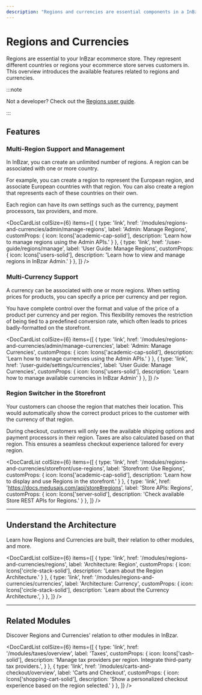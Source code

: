 ```yaml
---
description: "Regions and currencies are essential components in a InBzar ecommerce store. Learn about the available features and guides."
---
```



# Regions and Currencies

Regions are essential to your InBzar ecommerce store. They represent different countries or regions your ecommerce store serves customers in. This overview introduces the available features related to regions and currencies.

:::note

Not a developer? Check out the [Regions user guide](../../user-guide/regions/index.md).

:::

## Features

### Multi-Region Support and Management

In InBzar, you can create an unlimited number of regions. A region can be associated with one or more country.

For example, you can create a region to represent the European region, and associate European countries with that region. You can also create a region that represents each of these countries on their own.

Each region can have its own settings such as the currency, payment processors, tax providers, and more.

<DocCardList colSize={6} items={[
  {
    type: 'link',
    href: '/modules/regions-and-currencies/admin/manage-regions',
    label: 'Admin: Manage Regions',
    customProps: {
      icon: Icons['academic-cap-solid'],
      description: 'Learn how to manage regions using the Admin APIs.'
    }
  },
  {
    type: 'link',
    href: '/user-guide/regions/manage',
    label: 'User Guide: Manage Regions',
    customProps: {
      icon: Icons['users-solid'],
      description: 'Learn how to view and manage regions in InBzar Admin.'
    }
  },
]} />

### Multi-Currency Support

A currency can be associated with one or more regions. When setting prices for products, you can specify a price per currency and per region.

You have complete control over the format and value of the price of a product per currency and per region. This flexibility removes the restriction of being tied to a predefined conversion rate, which often leads to prices badly-formatted on the storefront.

<DocCardList colSize={6} items={[
  {
    type: 'link',
    href: '/modules/regions-and-currencies/admin/manage-currencies',
    label: 'Admin: Manage Currencies',
    customProps: {
      icon: Icons['academic-cap-solid'],
      description: 'Learn how to manage currencies using the Admin APIs.'
    }
  },
  {
    type: 'link',
    href: '/user-guide/settings/currencies',
    label: 'User Guide: Manage Currencies',
    customProps: {
      icon: Icons['users-solid'],
      description: 'Learn how to manage available currencies in InBzar Admin'
    }
  },
]} />

### Region Switcher in the Storefront

Your customers can choose the region that matches their location. This would automatically show the correct product prices to the customer with the currency of that region.

During checkout, customers will only see the available shipping options and payment processors in their region. Taxes are also calculated based on that region. This ensures a seamless checkout experience tailored for every region.

<DocCardList colSize={6} items={[
  {
    type: 'link',
    href: '/modules/regions-and-currencies/storefront/use-regions',
    label: 'Storefront: Use Regions',
    customProps: {
      icon: Icons['academic-cap-solid'],
      description: 'Learn how to display and use Regions in the storefront.'
    }
  },
  {
    type: 'link',
    href: 'https://docs.medusajs.com/api/store#regions',
    label: 'Store APIs: Regions',
    customProps: {
      icon: Icons['server-solid'],
      description: 'Check available Store REST APIs for Regions.'
    }
  },
]} />

---

## Understand the Architecture

Learn how Regions and Currencies are built, their relation to other modules, and more.

<DocCardList colSize={6} items={[
  {
    type: 'link',
    href: '/modules/regions-and-currencies/regions',
    label: 'Architecture: Region',
    customProps: {
      icon: Icons['circle-stack-solid'],
      description: 'Learn about the Region Architecture.'
    }
  },
  {
    type: 'link',
    href: '/modules/regions-and-currencies/currencies',
    label: 'Architecture: Currency',
    customProps: {
      icon: Icons['circle-stack-solid'],
      description: 'Learn about the Currency Architecture.',
    }
  },
]} />

---

## Related Modules

Discover Regions and Currencies' relation to other modules in InBzar.

<DocCardList colSize={6} items={[
  {
    type: 'link',
    href: '/modules/taxes/overview',
    label: 'Taxes',
    customProps: {
      icon: Icons['cash-solid'],
      description: 'Manage tax providers per region. Integrate third-party tax providers.',
    }
  },
  {
    type: 'link',
    href: '/modules/carts-and-checkout/overview',
    label: 'Carts and Checkout',
    customProps: {
      icon: Icons['shopping-cart-solid'],
      description: 'Show a personalized checkout experience based on the region selected.'
    }
  },
]} />
